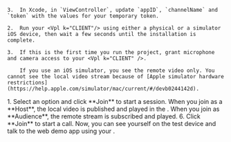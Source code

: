 <PlatformWrapper platform="ios">

    3.  In Xcode, in `ViewController`, update `appID`, `channelName` and `token` with the values for your temporary token.

    2.  Run your <Vpl k="CLIENT"/> using either a physical or a simulator iOS device, then wait a few seconds until the installation is complete.

    3.  If this is the first time you run the project, grant microphone and camera access to your <Vpl k="CLIENT" />.

        If you use an iOS simulator, you see the remote video only. You cannot see the local video stream because of [Apple simulator hardware restrictions](https://help.apple.com/simulator/mac/current/#/devb0244142d).

  <ProductWrapper product="interactive-live-streaming">
    1. Select an option and click **Join** to start a session. When you join as a **Host**, the local video is published and played in the <Vpl k="CLIENT"/>. When you join as **Audience**, the remote stream is subscribed and played.
</ProductWrapper>

<ProductWrapper product="video-calling">
    6. Click **Join** to start a call. Now, you can see yourself on the test device and talk to the web demo app using your <Vpl k="CLIENT"/>.
</ProductWrapper>
</PlatformWrapper>
